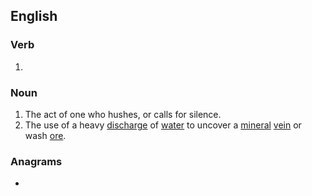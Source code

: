 ==English==

===Verb===
{{head|en|verb form}}

# {{present participle of|hush|lang=en|nocat=1}}

===Noun===
{{en-noun}}

# The act of one who hushes, or calls for silence.
# The use of a heavy [[discharge]] of [[water]] to uncover a [[mineral]] [[vein]] or wash [[ore]].

===Anagrams===
* {{anagrams|en|a=ghhinsu|Shughni}}